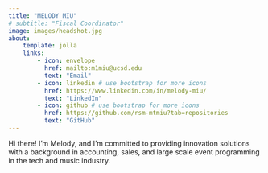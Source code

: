 ```yaml
---
title: "MELODY MIU"
# subtitle: "Fiscal Coordinator"
image: images/headshot.jpg
about: 
    template: jolla
    links:
        - icon: envelope
          href: mailto:m1miu@ucsd.edu
          text: "Email"
        - icon: linkedin # use bootstrap for more icons
          href: https://www.linkedin.com/in/melody-miu/
          text: "LinkedIn"
        - icon: github # use bootstrap for more icons
          href: https://github.com/rsm-mtmiu?tab=repositories
          text: "GitHub"
---
```


Hi there! I'm Melody, and I'm committed to providing innovation solutions with a background in accounting, sales, and large scale event programming in the tech and music industry. 

<!-- ::: {.grid}

::: {.g-col-12}
[Hello and welcome!]{.home-header}
:::

::: {.g-col-12 .g-col-md-4}
<div class="card h-100" id="card-third-color">
<div class="card-body d-flex flex-column">
<p class="card-text">Slides and resources from talks I've given at R and RLadies user groups and conferences.</p>
<div style="margin-top: auto;"><a href="talks.qmd" class="card-link third-color-link heading-font">TALKS</a></div>
</div>
</div>
:::

::: {.g-col-12 .g-col-md-4}
<div class="card h-100" id="card-first-color">
<div class="card-body d-flex flex-column">
<p class="card-text">About me, my interests and experience, and my work as a Research Software Engineer.</p>
<div style="margin-top: auto;"><a href="about.qmd" class="card-link heading-font">ABOUT</a></div>
</div>
</div>
::: -->
